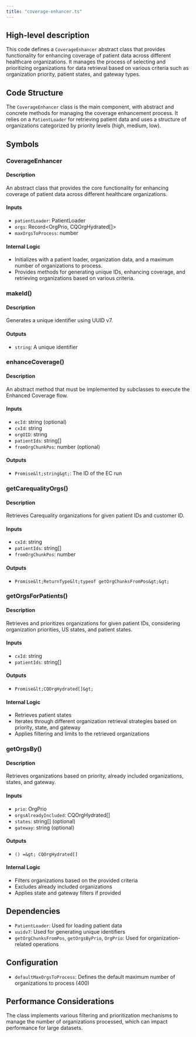 ```yaml
---
title: "coverage-enhancer.ts"
---
```


## High-level description
This code defines a `CoverageEnhancer` abstract class that provides functionality for enhancing coverage of patient data across different healthcare organizations. It manages the process of selecting and prioritizing organizations for data retrieval based on various criteria such as organization priority, patient states, and gateway types.

## Code Structure
The `CoverageEnhancer` class is the main component, with abstract and concrete methods for managing the coverage enhancement process. It relies on a `PatientLoader` for retrieving patient data and uses a structure of organizations categorized by priority levels (high, medium, low).

## Symbols

### CoverageEnhancer
#### Description
An abstract class that provides the core functionality for enhancing coverage of patient data across different healthcare organizations.

#### Inputs
- `patientLoader`: PatientLoader
- `orgs`: Record&lt;OrgPrio, CQOrgHydrated[]&gt;
- `maxOrgsToProcess`: number

#### Internal Logic
- Initializes with a patient loader, organization data, and a maximum number of organizations to process.
- Provides methods for generating unique IDs, enhancing coverage, and retrieving organizations based on various criteria.

### makeId()
#### Description
Generates a unique identifier using UUID v7.

#### Outputs
- `string`: A unique identifier

### enhanceCoverage()
#### Description
An abstract method that must be implemented by subclasses to execute the Enhanced Coverage flow.

#### Inputs
- `ecId`: string (optional)
- `cxId`: string
- `orgOID`: string
- `patientIds`: string[]
- `fromOrgChunkPos`: number (optional)

#### Outputs
- `Promise&lt;string&gt;`: The ID of the EC run

### getCarequalityOrgs()
#### Description
Retrieves Carequality organizations for given patient IDs and customer ID.

#### Inputs
- `cxId`: string
- `patientIds`: string[]
- `fromOrgChunkPos`: number

#### Outputs
- `Promise&lt;ReturnType&lt;typeof getOrgChunksFromPos&gt;&gt;`

### getOrgsForPatients()
#### Description
Retrieves and prioritizes organizations for given patient IDs, considering organization priorities, US states, and patient states.

#### Inputs
- `cxId`: string
- `patientIds`: string[]

#### Outputs
- `Promise&lt;CQOrgHydrated[]&gt;`

#### Internal Logic
- Retrieves patient states
- Iterates through different organization retrieval strategies based on priority, state, and gateway
- Applies filtering and limits to the retrieved organizations

### getOrgsBy()
#### Description
Retrieves organizations based on priority, already included organizations, states, and gateway.

#### Inputs
- `prio`: OrgPrio
- `orgsAlreadyIncluded`: CQOrgHydrated[]
- `states`: string[] (optional)
- `gateway`: string (optional)

#### Outputs
- `() =&gt; CQOrgHydrated[]`

#### Internal Logic
- Filters organizations based on the provided criteria
- Excludes already included organizations
- Applies state and gateway filters if provided

## Dependencies
- `PatientLoader`: Used for loading patient data
- `uuidv7`: Used for generating unique identifiers
- `getOrgChunksFromPos`, `getOrgsByPrio`, `OrgPrio`: Used for organization-related operations

## Configuration
- `defaultMaxOrgsToProcess`: Defines the default maximum number of organizations to process (400)

## Performance Considerations
The class implements various filtering and prioritization mechanisms to manage the number of organizations processed, which can impact performance for large datasets.